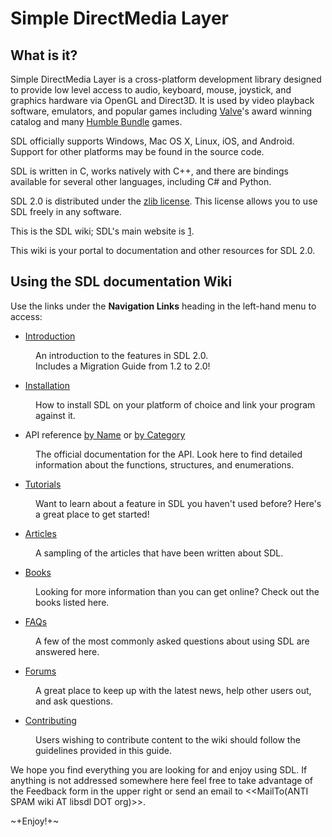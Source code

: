 <!-- # Please edit system and help pages ONLY in the master wiki! -->
<!-- # For more information, please see MoinMoin:MoinDev/Translation. -->
<!-- #master-page:FrontPage -->
<!-- format wiki -->
<!-- language en -->
<!-- pragma section-numbers off -->
<!-- pragma camelcase off -->
<!-- acl All:read -->
= Simple DirectMedia Layer =

== What is it? ==
Simple DirectMedia Layer is a cross-platform development library designed to provide low level access to audio, keyboard, mouse, joystick, and graphics hardware via OpenGL and Direct3D. It is used by video playback software, emulators, and popular games including [http://valvesoftware.com Valve]'s award winning catalog and many [https://www.humblebundle.com Humble Bundle] games.

SDL officially supports Windows, Mac OS X, Linux, iOS, and Android. Support for other platforms may be found in the source code.

SDL is written in C, works natively with C++, and there are bindings available for several other languages, including C# and Python.

SDL 2.0 is distributed under the [http://www.gzip.org/zlib/zlib_license.html zlib license]. This license allows you to use SDL freely in any software.

This is the SDL wiki; SDL's main website is [https://libsdl.org/].

This wiki is your portal to documentation and other resources for SDL 2.0.

== Using the SDL documentation Wiki ==
Use the links under the '''Navigation Links''' heading in the left-hand menu to access:

* [[Introduction]]
: An introduction to the features in SDL 2.0.<br/>Includes a Migration Guide from 1.2 to 2.0!
* [[Installation]]
: How to install SDL on your platform of choice and link your program against it.
* API reference [[CategoryAPI|by Name]] or [[APIByCategory|by Category]]
: The official documentation for the API.  Look here to find detailed information about the functions, structures, and enumerations.
* [[Tutorials]]
: Want to learn about a feature in SDL you haven't used before?  Here's a great place to get started!
* [[Articles]]
: A sampling of the articles that have been written about SDL.
* [[Books]]
: Looking for more information than you can get online?  Check out the books listed here.
* [[FAQs]]
: A few of the most commonly asked questions about using SDL are answered here.
* [http://forums.libsdl.org/ Forums]
: A great place to keep up with the latest news, help other users out, and ask questions.
* [[Contributing]]
: Users wishing to contribute content to the wiki should follow the guidelines provided in this guide.

We hope you find everything you are looking for and enjoy using SDL.  If anything is not addressed somewhere here feel free to take advantage of the Feedback form in the upper right or send an email to <<MailTo(ANTI SPAM wiki AT libsdl DOT org)>>.

<!-- #''Please note that the Feedback form is __not__ for SDL technical support.  Please direct technical questions about SDL to the appropriate [http://forums.libsdl.org/ Forum] or to one of the [http://www.libsdl.org/mailing-list.php Mailing Lists].'' -->

~+Enjoy!+~
